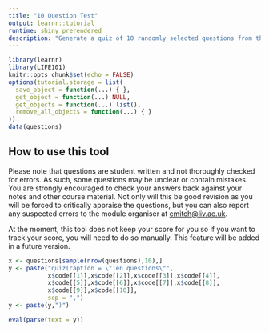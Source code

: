 ```yaml
---
title: "10 Question Test"
output: learnr::tutorial
runtime: shiny_prerendered
description: "Generate a quiz of 10 randomly selected questions from the LIFE101 module."
---
```


```r
library(learnr)
library(LIFE101)
knitr::opts_chunk$set(echo = FALSE)
options(tutorial.storage = list(
  save_object = function(...) { },
  get_object = function(...) NULL,
  get_objects = function(...) list(),
  remove_all_objects = function(...) { }
))
data(questions)
```

## How to use this tool

Please note that questions are student written and not thoroughly checked for errors. As such, some questions may be unclear or contain mistakes. You are strongly encouraged to check your answers back against your notes and other course material. Not only will this be good revision as you will be forced to critically appraise the questions, but you can also report any suspected errors to the module organiser at [cmitch@liv.ac.uk](mailto:cmitch@liv.ac.uk).

At the moment, this tool does not keep your score for you so if you want to track your score, you will need to do so manually. This feature will be added in a future version.

```r
x <- questions[sample(nrow(questions),10),]
y <- paste("quiz(caption = \"Ten questions\"",
           x$code[[1]],x$code[[2]],x$code[[3]],x$code[[4]],
           x$code[[5]],x$code[[6]],x$code[[7]],x$code[[8]],
           x$code[[9]],x$code[[10]], 
           sep = ",")
y <- paste(y,")")
```


```r
eval(parse(text = y))
```

